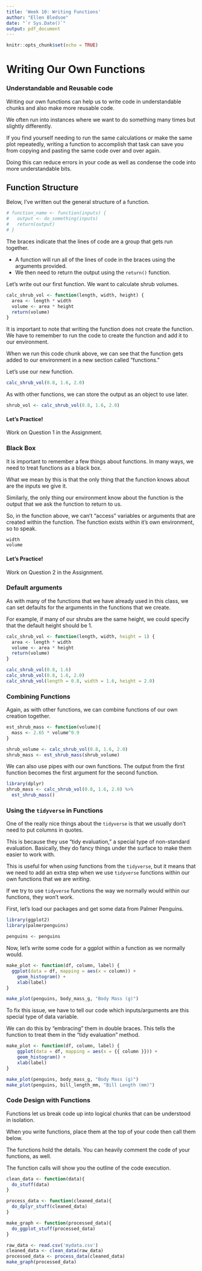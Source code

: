 ```yaml
---
title: 'Week 10: Writing Functions'
author: "Ellen Bledsoe"
date: "`r Sys.Date()`"
output: pdf_document
---
```


```r
knitr::opts_chunk$set(echo = TRUE)
```

# Writing Our Own Functions

### Understandable and Reusable code

Writing our own functions can help us to write code in understandable chunks and also make more reusable code.

We often run into instances where we want to do something many times but slightly differently.

If you find yourself needing to run the same calculations or make the same plot repeatedly, writing a function to accomplish that task can save you from copying and pasting the same code over and over again.

Doing this can reduce errors in your code as well as condense the code into more understandable bits.

## Function Structure

Below, I've written out the general structure of a function.

```r
# function_name <- function(inputs) {
#   output <- do_something(inputs)
#   return(output)
# }
```

The braces indicate that the lines of code are a group that gets run together.

-   A function will run all of the lines of code in the braces using the arguments provided.
-   We then need to return the output using the `return()` function.

Let's write out our first function. We want to calculate shrub volumes.

```r
calc_shrub_vol <- function(length, width, height) {
  area <- length * width
  volume <- area * height
  return(volume)
}
```

It is important to note that writing the function does not create the function. We have to remember to run the code to create the function and add it to our environment.

When we run this code chunk above, we can see that the function gets added to our environment in a new section called "functions."

Let's use our new function.

```r
calc_shrub_vol(0.8, 1.6, 2.0)
```

As with other functions, we can store the output as an object to use later.

```r
shrub_vol <- calc_shrub_vol(0.8, 1.6, 2.0)
```

#### Let's Practice!

Work on Question 1 in the Assignment.

### Black Box

It is important to remember a few things about functions. In many ways, we need to treat functions as a black box.

What we mean by this is that the only thing that the function knows about are the inputs we give it.

Similarly, the only thing our environment know about the function is the output that we ask the function to return to us.

So, in the function above, we can't "access" variables or arguments that are created within the function. The function exists within it's own environment, so to speak.

```r
width
volume
```

#### Let's Practice!

Work on Question 2 in the Assignment.

### Default arguments

As with many of the functions that we have already used in this class, we can set defaults for the arguments in the functions that we create.

For example, if many of our shrubs are the same height, we could specify that the default height should be 1.

```r
calc_shrub_vol <- function(length, width, height = 1) {
  area <- length * width
  volume <- area * height
  return(volume)
}

calc_shrub_vol(0.8, 1.6)
calc_shrub_vol(0.8, 1.6, 2.0)
calc_shrub_vol(length = 0.8, width = 1.6, height = 2.0)
```

### Combining Functions

Again, as with other functions, we can combine functions of our own creation together.

```r
est_shrub_mass <- function(volume){
  mass <- 2.65 * volume^0.9
}

shrub_volume <- calc_shrub_vol(0.8, 1.6, 2.0)
shrub_mass <- est_shrub_mass(shrub_volume)
```

We can also use pipes with our own functions. The output from the first function becomes the first argument for the second function.

```r
library(dplyr)
shrub_mass <- calc_shrub_vol(0.8, 1.6, 2.0) %>% 
  est_shrub_mass()
```

### Using the `tidyverse` in Functions

One of the really nice things about the `tidyverse` is that we usually don't need to put columns in quotes.

This is because they use "tidy evaluation," a special type of non-standard evaluation. Basically, they do fancy things under the surface to make them easier to work with.

This is useful for when *using* functions from the `tidyverse`, but it means that we need to add an extra step when we use `tidyverse` functions within our own functions that we are *writing*.

If we try to use `tidyverse` functions the way we normally would within our functions, they won't work.

First, let's load our packages and get some data from Palmer Penguins.

```r
library(ggplot2)
library(palmerpenguins)

penguins <- penguins
```

Now, let's write some code for a ggplot within a function as we normally would.

```r
make_plot <- function(df, column, label) {
  ggplot(data = df, mapping = aes(x = column)) +
    geom_histogram() +
    xlab(label)
}

make_plot(penguins, body_mass_g, "Body Mass (g)")
```

To fix this issue, we have to tell our code which inputs/arguments are this special type of data variable.

We can do this by "embracing" them in double braces. This tells the function to treat them in the "tidy evaluation" method.

```r
make_plot <- function(df, column, label) {
    ggplot(data = df, mapping = aes(x = {{ column }})) +
    geom_histogram() +
    xlab(label)
}

make_plot(penguins, body_mass_g, "Body Mass (g)")
make_plot(penguins, bill_length_mm, "Bill Length (mm)")
```

### Code Design with Functions

Functions let us break code up into logical chunks that can be understood in isolation.

When you write functions, place them at the top of your code then call them below.

The functions hold the details. You can heavily comment the code of your functions, as well.

The function calls will show you the outline of the code execution.

```r
clean_data <- function(data){
  do_stuff(data)
}

process_data <- function(cleaned_data){
  do_dplyr_stuff(cleaned_data)
}

make_graph <- function(processed_data){
  do_ggplot_stuff(processed_data)
}

raw_data <- read.csv('mydata.csv')
cleaned_data <- clean_data(raw_data)
processed_data <- process_data(cleaned_data)
make_graph(processed_data)
```
